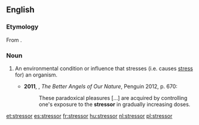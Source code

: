 ==English==
===Etymology===
From {{suffix|stress|or}}.

===Noun===
{{en-noun}}

# {{context|psychology|biology|lang=en}} An environmental condition or influence that stresses (i.e. causes [[stress]] for) an organism.
#*'''2011''', {{w|Steven Pinker}}, ''The Better Angels of Our Nature'', Penguin 2012, p. 670:
#*:These paradoxical pleasures [...] are acquired by controlling one's exposure to the '''stressor''' in gradually increasing doses.

[[et:stressor]]
[[es:stressor]]
[[fr:stressor]]
[[hu:stressor]]
[[nl:stressor]]
[[pl:stressor]]